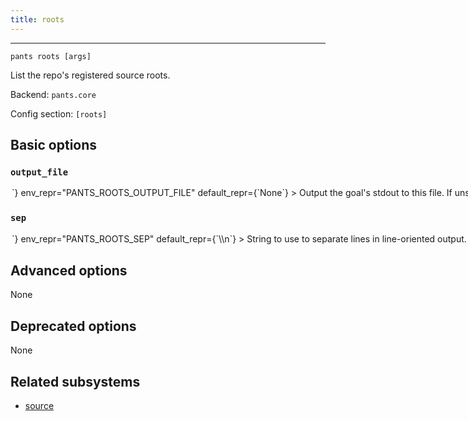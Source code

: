```yaml
---
title: roots
---
```



---

```
pants roots [args]
```

List the repo&#x27;s registered source roots.

Backend: <span className="color--primary">`pants.core`</span>

Config section: <span className="color--primary">`[roots]`</span>

<span className={styles.options}>

## Basic options

### `output_file`

<Option
  cli_repr={`--roots-output-file=<path>`}
  env_repr="PANTS_ROOTS_OUTPUT_FILE"
  default_repr={`None`}
>
  Output the goal&#x27;s stdout to this file. If unspecified, outputs to stdout.
</Option>

### `sep`

<Option
  cli_repr={`--roots-sep=<separator>`}
  env_repr="PANTS_ROOTS_SEP"
  default_repr={`\\n`}
>
  String to use to separate lines in line-oriented output.
</Option>

## Advanced options

None

## Deprecated options

None

## Related subsystems

- [source](../subsystems/source.mdx)

</span>

